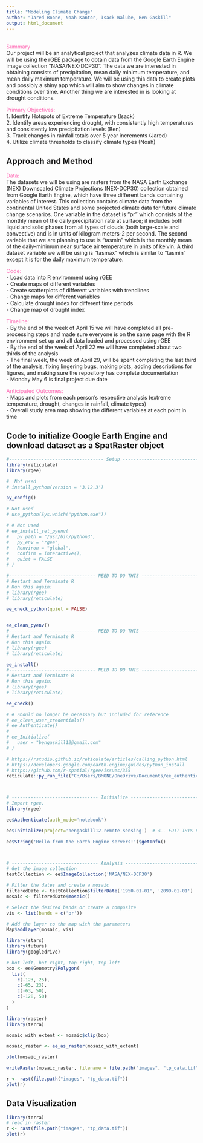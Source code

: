 ---
title: "Modeling Climate Change"
author: "Jared Boone, Noah Kantor, Isack Walube, Ben Gaskill"
output: html_document
---
<br/>
<span style="color: #FF69B4;">Summary</span> 
<br/>
Our project will be an analytical project that analyzes climate data in R. We will be using the rGEE package to obtain data from the Google Earth Engine image collection "NASA/NEX-DCP30". The data we are interested in obtaining consists of precipitation, mean daily minimum temperature, and mean daily maximum temperature. We will be using this data to create plots and possibly a shiny app which will aim to show changes in climate conditions over time. Another thing we are interested in is looking at drought conditions. 

<span style="color: #FF69B4;">Primary Objectives:</span> 
<br/>
1. Identify Hotspots of Extreme Temperature (Isack)  <br/>
2. Identify areas experiencing drought, with consistently high temperatures and consistently low precipitation levels (Ben) <br/>
3. Track changes in rainfall totals over 5 year increments (Jared) <br/>
4. Utilize climate thresholds to classify climate types (Noah) <br/>

## Approach and Method
<span style="color: #FF69B4;">Data:</span> 
<br/>
The datasets we will be using are rasters from the  NASA Earth Exchange (NEX) Downscaled Climate Projections (NEX-DCP30) collection obtained from Google Earth Engine, which have three different bands containing variables of interest. This collection contains climate data from the continental United States and some projected climate data for future climate change scenarios. One variable in the dataset is “pr” which consists of the monthly mean of the daily precipitation rate at surface; it includes both liquid and solid phases from all types of clouds (both large-scale and convective) and is in units of kilogram meters-2 per second. The second variable that we are planning to use is “tasmin” which is the monthly mean of the daily-minimum near surface air temperature in units of kelvin. A third dataset variable we will be using is “tasmax” which is similar to “tasmin” except it is for the daily maximum temperature.

<span style="color: #FF69B4;">Code:</span> 
<br/>
- Load data into R environment using rGEE <br/>
- Create maps of different variables <br/>
- Create scatterplots of different variables with trendlines <br/>
- Change  maps for different variables <br/>
- Calculate drought index for different time periods <br/>
- Change map of drought index <br/>

<span style="color: #FF69B4;">Timeline:</span> 
<br/>
- By the end of the week of April 15 we will have completed all pre-processing steps and made sure everyone is on the same page with the R environment set up and all data loaded and processed using rGEE <br/>
- By the end of the week of April 22 we will have completed about two thirds of the analysis <br/>
- The final week, the week of April 29, will be spent completing the last third of the analysis,  fixing lingering bugs, making plots, adding descriptions for figures, and making sure the repository has complete documentation <br/>
- Monday May 6 is final project due date <br/>

<span style="color: #FF69B4;">Anticipated Outcomes:</span> 
<br/>
- Maps and plots from each person's respective analysis (extreme temperature, drought, changes in rainfall, climate types) <br/>
- Overall study area map showing the different variables at each point in time <br/>

## Code to initialize Google Earth Engine and download dataset as a SpatRaster object
```{r, eval = FALSE}
#----------------------------------- Setup ------------------------------------#
library(reticulate)
library(rgee)

#  Not used
# install_python(version = '3.12.3')

py_config()

# Not used
# use_python(Sys.which("python.exe"))

# # Not used
# ee_install_set_pyenv(
#   py_path = "/usr/bin/python3",
#   py_env = "rgee",
#   Renviron = "global",
#   confirm = interactive(),
#   quiet = FALSE
# )

#-------------------------------- NEED TO DO THIS -----------------------------#
# Restart and Terminate R
# Run this again:
# library(rgee)
# library(reticulate)

ee_check_python(quiet = FALSE)


ee_clean_pyenv()
#-------------------------------- NEED TO DO THIS -----------------------------#
# Restart and Terminate R
# Run this again:
# library(rgee)
# library(reticulate)

ee_install()
#-------------------------------- NEED TO DO THIS -----------------------------#
# Restart and Terminate R
# Run this again:
# library(rgee)
# library(reticulate)

ee_check()

# # Should no longer be necessary but included for reference
# ee_clean_user_credentials()
# ee_Authenticate()
# 
# ee_Initialize(
#   user = "bengaskill12@gmail.com"
# )

# https://rstudio.github.io/reticulate/articles/calling_python.html
# https://developers.google.com/earth-engine/guides/python_install
# https://github.com/r-spatial/rgee/issues/355
reticulate::py_run_file("C:/Users/BMONE/OneDrive/Documents/ee_authentication.py")



# -------------------------------- Initialize ---------------------------------#
# Import rgee.
library(rgee)

ee$Authenticate(auth_mode='notebook')

ee$Initialize(project='bengaskill12-remote-sensing')  # <-- EDIT THIS FOR YOUR PROJECT

ee$String('Hello from the Earth Engine servers!')$getInfo()



# -------------------------------- Analysis -----------------------------------#
# Get the image collection
testCollection <- ee$ImageCollection('NASA/NEX-DCP30')

# Filter the dates and create a mosaic
filteredDate <- testCollection$filterDate('1950-01-01', '2099-01-01')
mosaic <- filteredDate$mosaic()

# Select the desired bands or create a composite
vis <- list(bands = c('pr'))

# Add the layer to the map with the parameters
Map$addLayer(mosaic, vis)

library(stars)
library(future)
library(googledrive)

# bot left, bot right, top right, top left
box <- ee$Geometry$Polygon(
  list(
    c(-123, 25),
    c(-65, 23),
    c(-63, 50),
    c(-128, 50)
  )
)

library(raster)
library(terra)

mosaic_with_extent <- mosaic$clip(box)

mosaic_raster <- ee_as_raster(mosaic_with_extent)

plot(mosaic_raster)

writeRaster(mosaic_raster, filename = file.path("images", "tp_data.tif"))

r <- rast(file.path("images", "tp_data.tif"))
plot(r)
```

## Data Visualization
```{r}
library(terra)
# read in raster
r <- rast(file.path("images", "tp_data.tif"))
plot(r)
```
